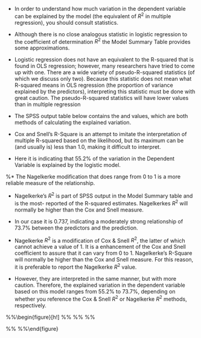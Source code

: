 


\section*{Model Metrics for Logistic Regression Models}


*  In order to understand how much variation in the dependent variable can be explained 
by the model (the equivalent of $R^2$ in multiple regression), you should consult \textbf{\textit{Model Summary}} statistics.

*  Although there is no close analogous statistic in logistic regression to the coefficient of
determination $R^2$ the Model Summary Table provides some approximations.
*  
Logistic regression does not have an equivalent to the R-squared that is found in OLS regression; however, many researchers have tried to come up with one. There are a wide variety of pseudo-R-squared statistics (of which we discuss only two).  Because this statistic does not mean what R-squared means in OLS regression (the proportion of variance explained by the predictors), interpreting this statistic must be done with great caution.
The pseudo-R-squared statistics will have lower values than in multiple regression


*  The SPSS output table below contains the \textit{Cox \& Snell R Square} and \textit{Nagelkerke R Square } values, which are both methods of calculating the explained variation.



\begin{figure}[h!]
\centering
\includegraphics[width=0.9\linewidth]{images/Logistic5a}
\end{figure}



*  Cox and Snell’s R-Square is an attempt to imitate the interpretation of multiple R-squared based
on the likelihood, but its maximum can be (and usually is) less than 1.0, making it difficult to
interpret. 

*  Here it is indicating that 55.2\% of the variation in the Dependent Variable is explained by the
logistic model. 



%*  The Nagelkerke modification that does range from 0 to 1 is a more reliable measure of the relationship.



*  Nagelkerke's $R^2$ is part of SPSS output in the Model Summary table and is the most-
reported of the R-squared estimates. Nagelkerkes $R^2$ will normally be higher than the Cox and Snell measure.
*  In our case it is 0.737, indicating a moderately strong relationship of 73.7\% between the
predictors and the prediction.
*  Nagelkerke $R^2$ is a modification of Cox \& Snell $R^2$, the latter of which cannot achieve a value of 1. It is a enhancement of the Cox and Snell coefficient to assure that it can vary from 0 to 1. Nagelkerke's R-Square will normally be higher than the Cox and Snell measure. For this reason, it is preferable to report the Nagelkerke $R^2$ value.




*   However, they are interpreted in the same manner, but with more caution. Therefore, the explained variation in the dependent variable based on this model ranges from 55.2\% to 73.7\%, depending on whether you reference the Cox \& Snell $R^2$ or Nagelkerke $R^2$ methods, respectively.



%%\begin{figure}[h!]
%%\centering
%%\includegraphics[width=0.9\linewidth]{images/BLogReg-Rsq}
%%\caption{SPSS output}
%%\label{fig:BLogReg-Rsq}
%%\end{figure}




